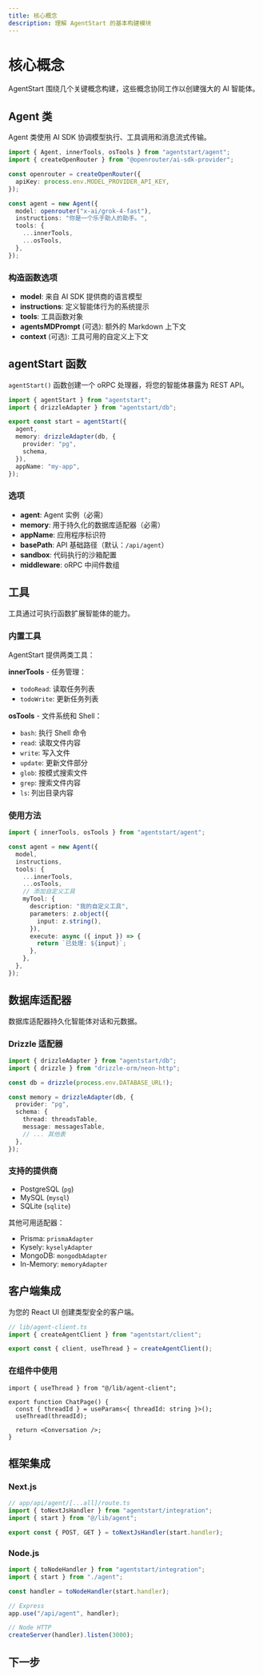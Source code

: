 ```yaml
---
title: 核心概念
description: 理解 AgentStart 的基本构建模块
---
```


# 核心概念

AgentStart 围绕几个关键概念构建，这些概念协同工作以创建强大的 AI 智能体。

## Agent 类

Agent 类使用 AI SDK 协调模型执行、工具调用和消息流式传输。

```ts
import { Agent, innerTools, osTools } from "agentstart/agent";
import { createOpenRouter } from "@openrouter/ai-sdk-provider";

const openrouter = createOpenRouter({
  apiKey: process.env.MODEL_PROVIDER_API_KEY,
});

const agent = new Agent({
  model: openrouter("x-ai/grok-4-fast"),
  instructions: "你是一个乐于助人的助手。",
  tools: {
    ...innerTools,
    ...osTools,
  },
});
```

### 构造函数选项

- **model**: 来自 AI SDK 提供商的语言模型
- **instructions**: 定义智能体行为的系统提示
- **tools**: 工具函数对象
- **agentsMDPrompt** (可选): 额外的 Markdown 上下文
- **context** (可选): 工具可用的自定义上下文

## agentStart 函数

`agentStart()` 函数创建一个 oRPC 处理器，将您的智能体暴露为 REST API。

```ts
import { agentStart } from "agentstart";
import { drizzleAdapter } from "agentstart/db";

export const start = agentStart({
  agent,
  memory: drizzleAdapter(db, {
    provider: "pg",
    schema,
  }),
  appName: "my-app",
});
```

### 选项

- **agent**: Agent 实例（必需）
- **memory**: 用于持久化的数据库适配器（必需）
- **appName**: 应用程序标识符
- **basePath**: API 基础路径（默认：`/api/agent`）
- **sandbox**: 代码执行的沙箱配置
- **middleware**: oRPC 中间件数组

## 工具

工具通过可执行函数扩展智能体的能力。

### 内置工具

AgentStart 提供两类工具：

**innerTools** - 任务管理：
- `todoRead`: 读取任务列表
- `todoWrite`: 更新任务列表

**osTools** - 文件系统和 Shell：
- `bash`: 执行 Shell 命令
- `read`: 读取文件内容
- `write`: 写入文件
- `update`: 更新文件部分
- `glob`: 按模式搜索文件
- `grep`: 搜索文件内容
- `ls`: 列出目录内容

### 使用方法

```ts
import { innerTools, osTools } from "agentstart/agent";

const agent = new Agent({
  model,
  instructions,
  tools: {
    ...innerTools,
    ...osTools,
    // 添加自定义工具
    myTool: {
      description: "我的自定义工具",
      parameters: z.object({
        input: z.string(),
      }),
      execute: async ({ input }) => {
        return `已处理: ${input}`;
      },
    },
  },
});
```

## 数据库适配器

数据库适配器持久化智能体对话和元数据。

### Drizzle 适配器

```ts
import { drizzleAdapter } from "agentstart/db";
import { drizzle } from "drizzle-orm/neon-http";

const db = drizzle(process.env.DATABASE_URL!);

const memory = drizzleAdapter(db, {
  provider: "pg",
  schema: {
    thread: threadsTable,
    message: messagesTable,
    // ... 其他表
  },
});
```

### 支持的提供商

- PostgreSQL (`pg`)
- MySQL (`mysql`)
- SQLite (`sqlite`)

其他可用适配器：
- Prisma: `prismaAdapter`
- Kysely: `kyselyAdapter`
- MongoDB: `mongodbAdapter`
- In-Memory: `memoryAdapter`

## 客户端集成

为您的 React UI 创建类型安全的客户端。

```ts
// lib/agent-client.ts
import { createAgentClient } from "agentstart/client";

export const { client, useThread } = createAgentClient();
```

### 在组件中使用

```tsx
import { useThread } from "@/lib/agent-client";

export function ChatPage() {
  const { threadId } = useParams<{ threadId: string }>();
  useThread(threadId);

  return <Conversation />;
}
```

## 框架集成

### Next.js

```ts
// app/api/agent/[...all]/route.ts
import { toNextJsHandler } from "agentstart/integration";
import { start } from "@/lib/agent";

export const { POST, GET } = toNextJsHandler(start.handler);
```

### Node.js

```ts
import { toNodeHandler } from "agentstart/integration";
import { start } from "./agent";

const handler = toNodeHandler(start.handler);

// Express
app.use("/api/agent", handler);

// Node HTTP
createServer(handler).listen(3000);
```

## 下一步

<Cards>
  <Card title="工具指南" href="/docs/concepts/tools" />
  <Card title="数据库" href="/docs/concepts/database" />
  <Card title="API 参考" href="/docs/reference/api" />
</Cards>
